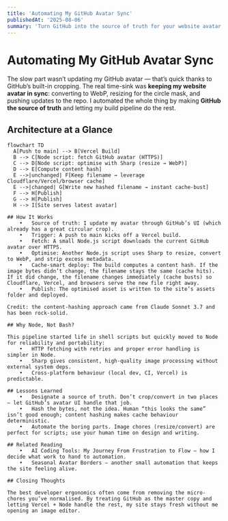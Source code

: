 ```yaml
---
title: 'Automating My GitHub Avatar Sync'
publishedAt: '2025-08-06'
summary: 'Turn GitHub into the source of truth for your website avatar. A Node + Vercel pipeline fetches, optimises (Sharp), hashes, and deploys your image with smart cache-busting.'
---
```


# Automating My GitHub Avatar Sync

The slow part wasn’t updating my GitHub avatar — that’s quick thanks to GitHub’s built-in cropping. The real time-sink was **keeping my website avatar in sync**: converting to WebP, resizing for the circle mask, and pushing updates to the repo. I automated the whole thing by making **GitHub the source of truth** and letting my build pipeline do the rest.

## Architecture at a Glance

```mermaid
flowchart TD
  A[Push to main] --> B[Vercel Build]
  B --> C[Node script: fetch GitHub avatar (HTTPS)]
  C --> D[Node script: optimise with Sharp (resize → WebP)]
  D --> E[Compute content hash]
  E -->|unchanged| F[Keep filename → leverage Cloudflare/Vercel/browser cache]
  E -->|changed| G[Write new hashed filename → instant cache-bust]
  F --> H[Publish]
  G --> H[Publish]
  H --> I[Site serves latest avatar]

## How It Works
	•	Source of truth: I update my avatar through GitHub’s UI (which already has a great circular crop).
	•	Trigger: A push to main kicks off a Vercel build.
	•	Fetch: A small Node.js script downloads the current GitHub avatar over HTTPS.
	•	Optimise: Another Node.js script uses Sharp to resize, convert to WebP, and strip excess metadata.
	•	Cache-smart deploy: The build computes a content hash. If the image bytes didn’t change, the filename stays the same (cache hits). If it did change, the filename changes immediately (cache busts) so Cloudflare, Vercel, and browsers serve the new file right away.
	•	Publish: The optimised asset is written to the site’s assets folder and deployed.

Credit: the content-hashing approach came from Claude Sonnet 3.7 and has been rock-solid.

## Why Node, Not Bash?

This pipeline started life in shell scripts but quickly moved to Node for reliability and portability:
	•	HTTP fetching with retries and proper error handling is simpler in Node.
	•	Sharp gives consistent, high-quality image processing without external system deps.
	•	Cross-platform behaviour (local dev, CI, Vercel) is predictable.

## Lessons Learned
	•	Designate a source of truth. Don’t crop/convert in two places — let GitHub’s avatar UI handle that job.
	•	Hash the bytes, not the idea. Human “this looks the same” isn’t good enough; content hashing makes cache behaviour deterministic.
	•	Automate the boring parts. Image chores (resize/convert) are perfect for scripts; use your human time on design and writing.

## Related Reading
	•	AI Coding Tools: My Journey From Frustration to Flow — how I decide what work to hand to automation.
	•	Seasonal Avatar Borders — another small automation that keeps the site feeling alive.

## Closing Thoughts

The best developer ergonomics often come from removing the micro-chores you’ve normalised. By treating GitHub as the master copy and letting Vercel + Node handle the rest, my site stays fresh without me opening an image editor.
